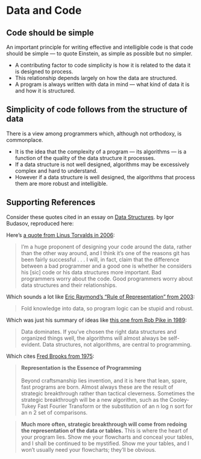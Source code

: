 # Data and Code

## Code should be simple

An important principle for writing effective and intelligible code is that code should be simple — to quote Einstein, as simple as possible but no simpler.

   * A contributing factor to code simplicity is how it is related to the data it is designed to process.
   * This relationship depends largely on how the data are structured.
   * A program is always written with data in mind — what kind of data it is and how it is structured. 

## Simplicity of code follows from the structure of data

There is a view among programmers which, although not orthodoxy, is commonplace.

* It is the idea that the complexity of a program — its algorithms — is a function of the quality of the data structure it processes.
* If a data structure is not well designed, algorithms may be excessively complex and hard to understand.
* However if a data structure is well designed, the algorithms that process them are more robust and intelligible.

## Supporting References

Consider these quotes cited in an essay on [Data Structures](https://medium.com/webdevops/data-structures-548cbea9c520). by Igor Budasov, reproduced here:

Here’s [a quote from Linus Torvalds in 2006](https://lwn.net/Articles/193245/):

> I’m a huge proponent of designing your code around the data, rather than the other way around, and I think it’s one of the reasons git has been fairly successful . . . I will, in fact, claim that the difference between a bad programmer and a good one is whether he considers his \[sic] code or his data structures more important. Bad programmers worry about the code. Good programmers worry about data structures and their relationships.

Which sounds a lot like [Eric Raymond’s “Rule of Representation” from 2003](http://www.catb.org/~esr/writings/taoup/html/ch01s06.html):

> Fold knowledge into data, so program logic can be stupid and robust.

Which was just his summary of ideas like [this one from Rob Pike in 1989](http://doc.cat-v.org/bell_labs/pikestyle):

> Data dominates. If you’ve chosen the right data structures and organized things well, the algorithms will almost always be self-evident. Data structures, not algorithms, are central to programming.

Which cites [Fred Brooks from 1975](https://archive.org/stream/mythicalmanmonth00fred/mythicalmanmonth00fred_djvu.txt):

> **Representation is the Essence of Programming**\
\
Beyond craftsmanship lies invention, and it is here that lean, spare, fast programs are born. Almost always these are the result of strategic breakthrough rather than tactical cleverness. Sometimes the strategic breakthrough will be a new algorithm, such as the Cooley-Tukey Fast Fourier Transform or the substitution of an n log n sort for an n 2 set of comparisons.

> **Much more often, strategic breakthrough will come from redoing the representation of the data or tables.** This is where the heart of your program lies. Show me your flowcharts and conceal your tables, and I shall be continued to be mystified. Show me your tables, and I won’t usually need your flowcharts; they’ll be obvious.